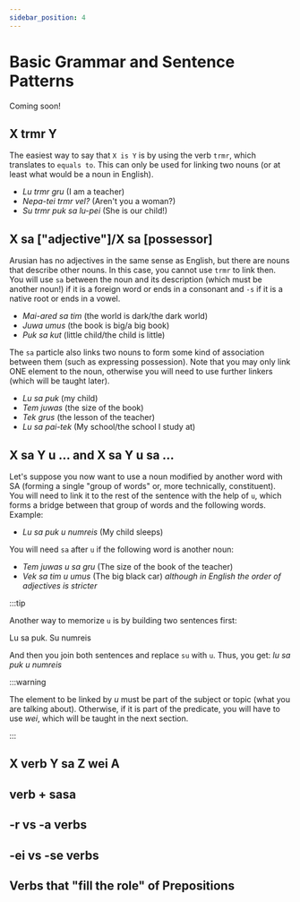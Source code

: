 ```yaml
---
sidebar_position: 4
---
```


# Basic Grammar and Sentence Patterns

Coming soon!

## X trmr Y

The easiest way to say that `X is Y` is by using the verb `trmr`, which translates to `equals to`.
This can only be used for linking two nouns (or at least what would be a noun in English).

- _Lu trmr gru_ (I am a teacher)
- _Nepa-tei trmr vel?_ (Aren't you a woman?)
- _Su trmr puk sa lu-pei_ (She is our child!)

## X sa ["adjective"]/X sa [possessor]

Arusian has no adjectives in the same sense as English, but there are nouns that describe other nouns.
In this case, you cannot use `trmr` to link then. You will use `sa` between the noun and its description (which must be another noun!)
if it is a foreign word or ends in a consonant and `-s` if it is a native root or ends in a vowel.

- _Mai-ared sa tim_ (the world is dark/the dark world)
- _Juwa umus_ (the book is big/a big book)
- _Puk sa kut_ (little child/the child is little)

The `sa` particle also links two nouns to form some kind of association between them (such as expressing possession).
Note that you may
only link ONE element to the noun, otherwise you will need to use further linkers (which will be taught later).

- _Lu sa puk_ (my child)
- _Tem juwas_ (the size of the book)
- _Tek grus_ (the lesson of the teacher)
- _Lu sa pai-tek_ (My school/the school I study at)

## X sa Y u ... and X sa Y u sa ...

Let's suppose you now want to use a noun modified by another word with SA (forming a single "group of words" or, more technically, constituent).
You will need to link it to the rest of the sentence with the help of `u`, which forms a bridge between that group of words and the following words.
Example:

- _Lu sa puk u numreis_ (My child sleeps)

You will need `sa` after `u` if the following word is another noun:

- _Tem juwas u sa gru_ (The size of the book of the teacher)
- _Vek sa tim u umus_ (The big black car) _although in English the order of adjectives is stricter_

:::tip

Another way to memorize `u` is by building two sentences first:

Lu sa puk. Su numreis

And then you join both sentences and replace `su` with `u`. Thus, you get: _lu sa puk u numreis_

:::warning

The element to be linked by _u_ must be part of the subject or topic (what you are talking about). 
Otherwise, if it is part of the predicate, you will have to use _wei_, which will be taught in the next section.

:::

## X verb Y sa Z wei A

## verb + sasa

## -r vs -a verbs

## -ei vs -se verbs

## Verbs that "fill the role" of Prepositions
